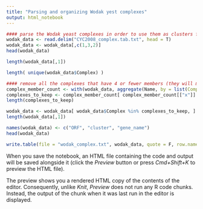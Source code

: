 ```yaml
---
title: "Parsing and organizing Wodak yest complexes"
output: html_notebook
---
```

```r
#### parse the Wodak yeast complexes in order to use them as clusters for the correlation calculations
wodak_data <- read.delim("CYC2008_complex.tab.txt", head = T)
wodak_data <- wodak_data[,c(1,3,2)]
head(wodak_data)
```
```r
length(wodak_data[,1])
```

```r
length( unique(wodak_data$Complex) )
```


```r
#### remove all the complexes that have 4 or fewer members (they will most likely give noisy correlations/dot products)
complex_member_count <- with(wodak_data, aggregate(Name, by = list(Complex = Complex), length))
complexes_to_keep <- complex_member_count[ complex_member_count[["x"]] > 6, ][["Complex"]]
length(complexes_to_keep)
```
```r
wodak_data <- wodak_data[ wodak_data$Complex %in% complexes_to_keep, ]
length(wodak_data[,1])
```
```r
names(wodak_data) <- c("ORF", "cluster", "gene_name")
head(wodak_data)
```

```r
write.table(file = "wodak_complex.txt", wodak_data, quote = F, row.names = F, sep="\t")
```


When you save the notebook, an HTML file containing the code and output will be saved alongside it (click the *Preview* button or press *Cmd+Shift+K* to preview the HTML file). 

The preview shows you a rendered HTML copy of the contents of the editor. Consequently, unlike *Knit*, *Preview* does not run any R code chunks. Instead, the output of the chunk when it was last run in the editor is displayed.

